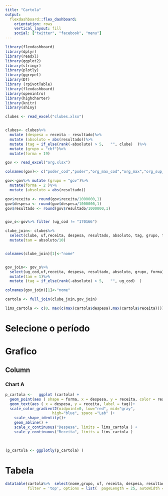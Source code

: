 ```yaml
---
title: "Cartola"
output: 
  flexdashboard::flex_dashboard:
    orientation: rows
    vertical_layout: fill
    social: ["twitter", "facebook", "menu"]
---
```


```r
library(flexdashboard)
library(dplyr)
library(readxl)
library(ggplot2)
library(stringr)
library(plotly)
library(ggrepel)
library(DT)
library (rpivotTable)
library(flexdashboard)
library(openintro)
library(highcharter)
library(knitr)
library(shiny)
```



```r
clubes <- read_excel("clubes.xlsx")


clubes<- clubes%>%
  mutate (despesa = receita - resultado)%>%
  mutate (absoluto = abs(resultado))%>%
  mutate (tag = if_else(rank(-absoluto) > 5,   "", clube)  )%>%
  mutate (grupo = "cbf")%>%
  mutate(forma = 19)

gov <- read_excel("org.xlsx")

colnames(gov)<- c("poder_cod","poder","org_max_cod","org_max","org_sup_cod","org_sup", "org_cod","org","uf","uf_nome","muni_cod","muni","ug_cod","ug","despesa","receita","resultado")

gov<-gov%>% mutate (grupo = "gov")%>%
  mutate(forma = 2 )%>%
  mutate (absoluto = abs(resultado))

gov$receita <- round(gov$receita/1000000,1)
gov$despesa <- round(gov$despesa/1000000,1)
gov$resultado <- round(gov$resultado/1000000,1)


gov_s<-gov%>% filter (ug_cod != "170166")

clube_join<- clubes%>%
  select(clube, uf,receita, despesa, resultado, absoluto, tag, grupo, forma)%>%
  mutate(tam = absoluto/10)


colnames(clube_join)[1]<-"nome" 


gov_join<- gov_s%>%
  select(ug_cod,uf,receita, despesa, resultado, absoluto, grupo, forma)%>%
  mutate(tam = 1)%>%
  mutate (tag = if_else(rank(-absoluto) > 5,   "", ug_cod)  )

colnames(gov_join)[1]<-"nome" 

cartola <- full_join(clube_join,gov_join)

lims_cartola <- c(0, max(c(max(cartola$despesa),max(cartola$receita))))

```

Selecione o período {.sidebar}
=======================================================================







Grafico
========================

Column {data-width=650}
-----------------------------------------------------------------------

### Chart A

```r
p_cartola <-   ggplot (cartola) +
  geom_point(aes ( shape = forma, x = despesa, y = receita, color = resultado,size = tam, label = nome))+
  geom_text(aes ( x = despesa, y = receita, label = tag))+
  scale_color_gradient2(midpoint=0, low="red", mid="gray",
                     high="blue", space ="Lab" )+
    scale_shape_identity()+
    geom_abline() +
    scale_x_continuous("Despesa", limits = lims_cartola ) +
    scale_y_continuous("Receita", limits = lims_cartola )

 
  
(p_cartola <- ggplotly(p_cartola) )
```







Tabela
=======================

```r
datatable(cartola%>%  select(nome,grupo, uf, receita, despesa, resultado),
          filter = 'top', options = list(  pageLength = 25, autoWidth = TRUE, style = "default", width = 1200))

```

